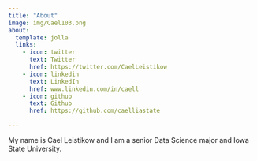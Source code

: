 ```yaml
---
title: "About"
image: img/Cael103.png
about:
  template: jolla
  links:
    - icon: twitter
      text: Twitter
      href: https://twitter.com/CaelLeistikow
    - icon: linkedin
      text: LinkedIn
      href: www.linkedin.com/in/caell
    - icon: github
      text: Github
      href: https://github.com/caelliastate

---
```


My name is Cael Leistikow and I am a senior Data Science major and Iowa State University.
